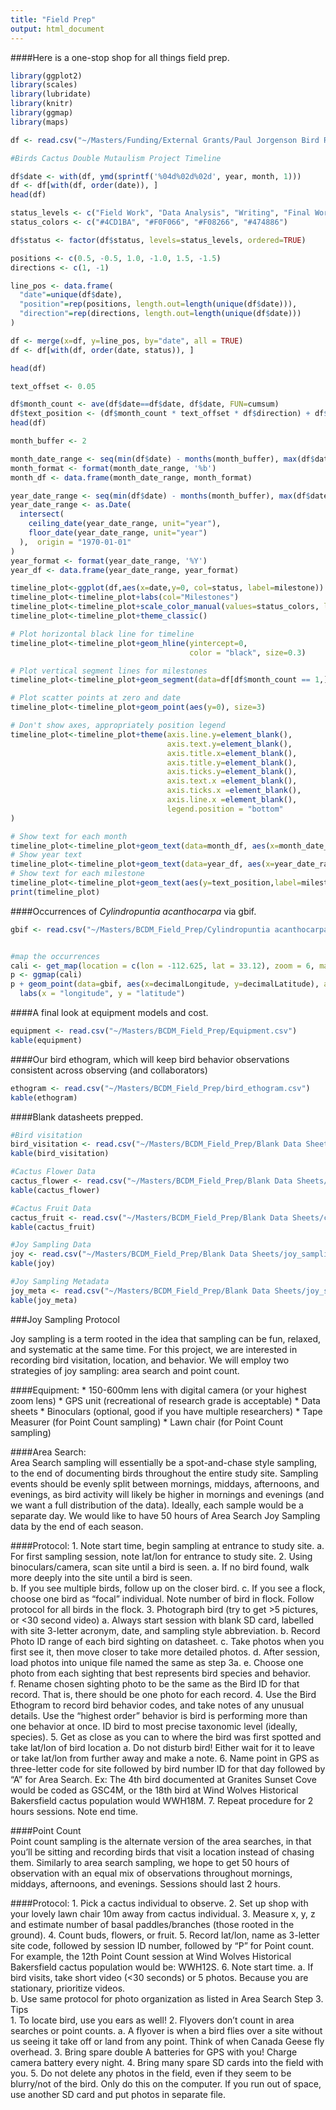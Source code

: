 ```yaml
---
title: "Field Prep"
output: html_document
---
```

####Here is a one-stop shop for all things field prep. 

```r

library(ggplot2)
library(scales)
library(lubridate)
library(knitr)
library(ggmap)
library(maps)

df <- read.csv("~/Masters/Funding/External Grants/Paul Jorgenson Bird Research Grant/Timeline.csv")
```


```r
#Birds Cactus Double Mutaulism Project Timeline 

df$date <- with(df, ymd(sprintf('%04d%02d%02d', year, month, 1)))
df <- df[with(df, order(date)), ]
head(df)

status_levels <- c("Field Work", "Data Analysis", "Writing", "Final Work")
status_colors <- c("#4CD1BA", "#F0F066", "#F08266", "#474886")

df$status <- factor(df$status, levels=status_levels, ordered=TRUE)

positions <- c(0.5, -0.5, 1.0, -1.0, 1.5, -1.5)
directions <- c(1, -1)

line_pos <- data.frame(
  "date"=unique(df$date),
  "position"=rep(positions, length.out=length(unique(df$date))),
  "direction"=rep(directions, length.out=length(unique(df$date)))
)

df <- merge(x=df, y=line_pos, by="date", all = TRUE)
df <- df[with(df, order(date, status)), ]

head(df)

text_offset <- 0.05

df$month_count <- ave(df$date==df$date, df$date, FUN=cumsum)
df$text_position <- (df$month_count * text_offset * df$direction) + df$position
head(df)

month_buffer <- 2

month_date_range <- seq(min(df$date) - months(month_buffer), max(df$date) + months(month_buffer), by='month')
month_format <- format(month_date_range, '%b')
month_df <- data.frame(month_date_range, month_format)

year_date_range <- seq(min(df$date) - months(month_buffer), max(df$date) + months(month_buffer), by='year')
year_date_range <- as.Date(
  intersect(
    ceiling_date(year_date_range, unit="year"),
    floor_date(year_date_range, unit="year")
  ),  origin = "1970-01-01"
)
year_format <- format(year_date_range, '%Y')
year_df <- data.frame(year_date_range, year_format)

timeline_plot<-ggplot(df,aes(x=date,y=0, col=status, label=milestone))
timeline_plot<-timeline_plot+labs(col="Milestones")
timeline_plot<-timeline_plot+scale_color_manual(values=status_colors, labels=status_levels, drop = FALSE)
timeline_plot<-timeline_plot+theme_classic()

# Plot horizontal black line for timeline
timeline_plot<-timeline_plot+geom_hline(yintercept=0, 
                                        color = "black", size=0.3)

# Plot vertical segment lines for milestones
timeline_plot<-timeline_plot+geom_segment(data=df[df$month_count == 1,], aes(y=position,yend=0,xend=date), color='black', size=0.2)

# Plot scatter points at zero and date
timeline_plot<-timeline_plot+geom_point(aes(y=0), size=3)

# Don't show axes, appropriately position legend
timeline_plot<-timeline_plot+theme(axis.line.y=element_blank(),
                                   axis.text.y=element_blank(),
                                   axis.title.x=element_blank(),
                                   axis.title.y=element_blank(),
                                   axis.ticks.y=element_blank(),
                                   axis.text.x =element_blank(),
                                   axis.ticks.x =element_blank(),
                                   axis.line.x =element_blank(),
                                   legend.position = "bottom"
)

# Show text for each month
timeline_plot<-timeline_plot+geom_text(data=month_df, aes(x=month_date_range,y=-0.1,label=month_format),size=2.5,vjust=0.5, color='black', angle=90)
# Show year text
timeline_plot<-timeline_plot+geom_text(data=year_df, aes(x=year_date_range,y=-0.2,label=year_format, fontface="bold"),size=2.5, color='black')
# Show text for each milestone
timeline_plot<-timeline_plot+geom_text(aes(y=text_position,label=milestone),size=2.5)
print(timeline_plot)

```

####Occurrences of *Cylindropuntia acanthocarpa* via gbif. 
```r
gbif <- read.csv("~/Masters/BCDM_Field_Prep/Cylindropuntia acanthocarpa gbif/Cylindropuntia_acanthocarpa_gbif.csv")


#map the occurrences
cali <- get_map(location = c(lon = -112.625, lat = 33.12), zoom = 6, maptype = "watercolor")
p <- ggmap(cali)
p + geom_point(data=gbif, aes(x=decimalLongitude, y=decimalLatitude), alpha = .5, size = 1) +
  labs(x = "longitude", y = "latitude")

```



####A final look at equipment models and cost. 
```r
equipment <- read.csv("~/Masters/BCDM_Field_Prep/Equipment.csv")
kable(equipment)
```

####Our bird ethogram, which will keep bird behavior observations consistent across observing (and collaborators)
```r
ethogram <- read.csv("~/Masters/BCDM_Field_Prep/bird_ethogram.csv")
kable(ethogram)
```

####Blank datasheets prepped. 
```r
#Bird visitation
bird_visitation <- read.csv("~/Masters/BCDM_Field_Prep/Blank Data Sheets/bird_visitation_manipulated_cacti.csv")
kable(bird_visitation)

#Cactus Flower Data
cactus_flower <- read.csv("~/Masters/BCDM_Field_Prep/Blank Data Sheets/cacti_flower_measurements.csv")
kable(cactus_flower)

#Cactus Fruit Data
cactus_fruit <- read.csv("~/Masters/BCDM_Field_Prep/Blank Data Sheets/cacti_fruit_measurements.csv")
kable(cactus_fruit)

#Joy Sampling Data 
joy <- read.csv("~/Masters/BCDM_Field_Prep/Blank Data Sheets/joy_sampling.csv")
kable(joy)

#Joy Sampling Metadata
joy_meta <- read.csv("~/Masters/BCDM_Field_Prep/Blank Data Sheets/joy_sampling_metadata.csv")
kable(joy_meta)
```

###Joy Sampling Protocol

Joy sampling is a term rooted in the idea that sampling can be fun, relaxed, and systematic at the same time. For this project, we are interested in recording bird visitation, location, and behavior. We will employ two strategies of joy sampling: area search and point count. 

####Equipment: 
* 150-600mm lens with digital camera (or your highest zoom lens)
* GPS unit (recreational of research grade is acceptable)
* Data sheets
* Binoculars (optional, good if you have multiple researchers)
* Tape Measurer (for Point Count sampling)
* Lawn chair (for Point Count sampling)

####Area Search:  
Area Search sampling will essentially be a spot-and-chase style sampling, to the end of documenting birds throughout the entire study site. Sampling events should be evenly split between mornings, middays, afternoons, and evenings, as bird activity will likely be higher in mornings and evenings (and we want a full distribution of the data). Ideally, each sample would be a separate day. We would like to have 50 hours of Area Search Joy Sampling data by the end of each season.

####Protocol:
1. Note start time, begin sampling at entrance to study site. 
    a. For first sampling session, note lat/lon for entrance to study site.
  2. Using binoculars/camera, scan site until a bird is seen.
    a. If no bird found, walk more deeply into the site until a bird is seen.  
   b. If you see multiple birds, follow up on the closer bird.
   c. If you see a flock, choose one bird as “focal” individual. Note number of bird in flock. Follow protocol for all birds in the flock.
  3. Photograph bird (try to get >5 pictures, or <30 second video)
    a. Always start session with blank SD card, labelled with site 3-letter acronym, date, and sampling style abbreviation. 
    b. Record Photo ID range of each bird sighting on datasheet.
    c. Take photos when you first see it, then move closer to take more detailed photos.
    d. After session, load photos into unique file named the same as step 3a. 
    e. Choose one photo from each sighting that best represents bird species and behavior. 
    f. Rename chosen sighting photo to be the same as the Bird ID for that record. That is, there should be one photo for each record. 
  4. Use the Bird Ethogram to record bird behavior codes, and take notes of any unusual details. Use the “highest order” behavior is bird is performing more than one behavior at once. ID bird to most precise taxonomic level (ideally, species). 
  5. Get as close as you can to where the bird was first spotted and take lat/lon of bird location
    a. Do not disturb bird! Either wait for it to leave or take lat/lon from further away and make a note. 
  6. Name point in GPS as three-letter code for site followed by bird number ID for that day followed by “A” for Area Search. Ex: The 4th bird documented at Granites Sunset Cove would be coded as GSC4M, or the 18th bird at Wind Wolves Historical Bakersfield cactus population would WWH18M. 
  7. Repeat procedure for 2 hours sessions. Note end time.

####Point Count  
Point count sampling is the alternate version of the area searches, in that you’ll be sitting and recording birds that visit a location instead of chasing them. Similarly to area search sampling, we hope to get 50 hours of observation with an equal mix of observations throughout mornings, middays, afternoons, and evenings. Sessions should last 2 hours.  

####Protocol:
1. Pick a cactus individual to observe.
2. Set up shop with your lovely lawn chair 10m away from cactus individual.
3. Measure x, y, z and estimate number of basal paddles/branches (those rooted in the ground).
4. Count buds, flowers, or fruit. 
5. Record lat/lon, name as 3-letter site code, followed by session ID number, followed by “P” for Point count. For example, the 12th Point Count session at Wind Wolves Historical Bakersfield cactus population would be: WWH12S.
6. Note start time. 
    a. If bird visits, take short video (<30 seconds) or 5 photos.
Because you are stationary, prioritize videos.  
    b. Use same protocol for photo organization as listed in Area Search Step 3.  
Tips  
1. To locate bird, use you ears as well! 
2. Flyovers don’t count in area searches or point counts. 
    a. A flyover is when a bird flies over a site without us seeing it take off or land from any point. Think of when Canada Geese fly overhead. 
3. Bring spare double A batteries for GPS with you! Charge camera battery every night. 
4. Bring many spare SD cards into the field with you. 
5. Do not delete any photos in the field, even if they seem to be blurry/not of the bird. Only do this on the computer. If you run out of space, use another SD card and put photos in separate file.


